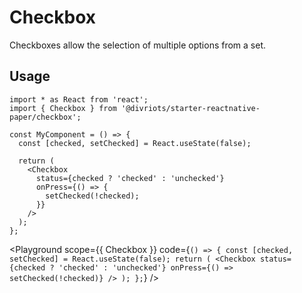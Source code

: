 

# Checkbox

Checkboxes allow the selection of multiple options from a set.

## Usage

```tsx
import * as React from 'react';
import { Checkbox } from '@divriots/starter-reactnative-paper/checkbox';

const MyComponent = () => {
  const [checked, setChecked] = React.useState(false);

  return (
    <Checkbox
      status={checked ? 'checked' : 'unchecked'}
      onPress={() => {
        setChecked(!checked);
      }}
    />
  );
};
```

<Playground
  scope={{ Checkbox }}
  code={`
() => {
  const [checked, setChecked] = React.useState(false);
  return (
    <Checkbox
      status={checked ? 'checked' : 'unchecked'}
      onPress={() => setChecked(!checked)}
    />
  );
};
`}
/>
